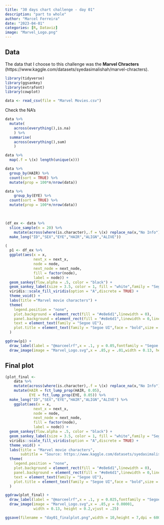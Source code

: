 ```yaml
---
title: "30 days chart challenge - day 01"
description: "part to whole"
author: "Marcel Ferreira"
date: "2023-04-01"
categories: [R, Dataviz]
image: "Marvel_Logo.png"
---
```


## Data

The data that I choose to this challenge was the **Marvel Chracters** (https://www.kaggle.com/datasets/syedasimalishah/marvel-chracters).

```r
library(tidyverse)
library(ggsankey)
library(extrafont)
library(cowplot)
```

```r
data <- read_csv(file = "Marvel Movies.csv")
```

Check the NA's

```r
data %>% 
  mutate(
    across(everything(),is.na)
    ) %>%
  summarise(
    across(everything(),sum)
    )
```

```r
data %>%
  map(.f = \(x) length(unique(x)))
```

```r
data %>% 
  group_by(HAIR) %>%
  count(sort = TRUE) %>%
  mutate(prop = 100*n/nrow(data))
```

```r
data %>% 
    group_by(EYE) %>%
  count(sort = TRUE) %>%
  mutate(prop = 100*n/nrow(data))
```

\

```r
(df_ex <- data %>%
  slice_sample(n = 20) %>%
    mutate(across(where(is.character),.f = \(x) replace_na(x,"No Info"))) %>%
  make_long("ID","SEX","EYE","HAIR","ALIGN","ALIVE"))
```

```r
(
  p1 <- df_ex %>%
  ggplot(aes(x = x,
             next_x = next_x,
             node = node,
             next_node = next_node,
             fill = factor(node),
             label = node)) +
  geom_sankey(flow.alpha = .5, color = "black") +
  geom_sankey_label(size = 3.5, color = 1, fill = "white",family = "Segoe UI") +
  viridis::scale_fill_viridis(option = "A",discrete = TRUE) + 
  theme_void() +
  labs(title ="Marvel movie characters") +
  theme(
    legend.position = "none",
    plot.background = element_rect(fill = "#e8e6d1",linewidth = 0),
    panel.background = element_rect(fill = "#e8e6d1",linewidth = 0,linetype = "blank"),
    text = element_text(family = "Segoe UI"),
    plot.title = element_text(family = "Segoe UI",face = "bold",size = 30,hjust = .5))
  )
```

```r
ggdraw(p1) +
  draw_label(label = "@marceelrf",x = .1, y = 0.05,fontfamily = "Segoe UI") +
  draw_image(image = "Marvel_Logo.svg",x = .85,y = .01,width = 0.13, height = 0.2)
```

## Final plot

```r
(plot_final <- 
    data %>%
    mutate(across(where(is.character),.f = \(x) replace_na(x,"No Info"))) %>%
    mutate(HAIR = fct_lump_prop(HAIR, 0.05),
           EYE = fct_lump_prop(EYE, 0.05)) %>%
  make_long("ID","SEX","EYE","HAIR","ALIGN","ALIVE") %>%
    ggplot(aes(x = x,
             next_x = next_x,
             node = node,
             next_node = next_node,
             fill = factor(node),
             label = node)) +
  geom_sankey(flow.alpha = .5, color = "black") +
  geom_sankey_label(size = 3.5, color = 1, fill = "white",family = "Segoe UI") +
  viridis::scale_fill_viridis(option = "A",discrete = TRUE) + 
  theme_void() +
  labs(title = "Marvel movie characters",
       subtitle = "Source: https://www.kaggle.com/datasets/syedasimalishah/marvel-chracters") +
  theme(
    legend.position = "none",
    plot.background = element_rect(fill = "#e8e6d1",linewidth = 0),
    panel.background = element_rect(fill = "#e8e6d1",linewidth = 0,linetype = "blank"), plot.subtitle = element_text(family = "Segoe UI",face = "italic",size = 8,hjust = .1),
    text = element_text(family = "Segoe UI"),
    plot.title = element_text(family = "Segoe UI",face = "bold",size = 30,hjust = .5))
  )

ggdraw(plot_final) +
  draw_label(label = "@marceelrf",x = .1, y = 0.025,fontfamily = "Segoe UI") +
  draw_image(image = "Marvel_Logo.svg",x = .85,y = 0.00001,
             width = 0.13, height = 0.2,vjust = .25)
```

```r
ggsave(filename = "day01_finalplot.png",width = 10,height = 7,dpi = 600)
```
